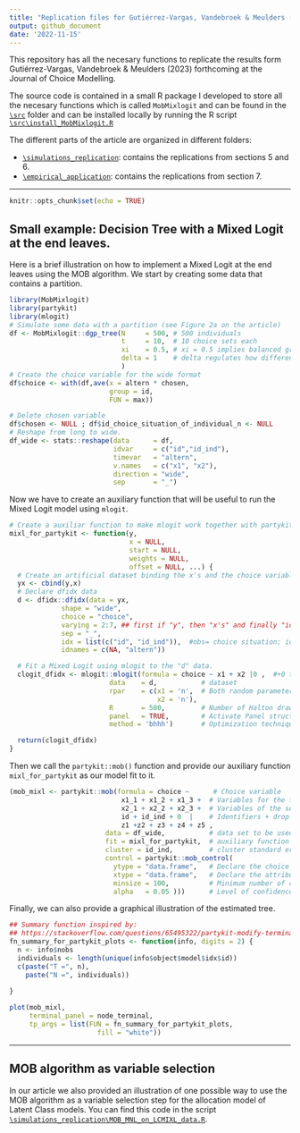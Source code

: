 ```yaml
---
title: "Replication files for Gutiérrez-Vargas, Vandebroek & Meulders (2023) "
output: github_document
date: '2022-11-15'
---
```


This repository has all the necesary functions to replicate the results form Gutiérrez-Vargas, Vandebroek & Meulders (2023) forthcoming at the Journal of Choice Modelling. 

The source code is contained in a small R package I developed to store all the necesary functions which is called `MobMixlogit` and can be found in the [`\src`](https://github.com/alvarogutyerrez/mobmixl/tree/main/src) folder and can be installed locally by running the R script [`\src\install_MobMixlogit.R`](https://github.com/alvarogutyerrez/mobmixl/blob/main/src/install_MobMixlogit.R)

The different parts of the article are organized in different folders:

* [`\simulations_replication`](https://github.com/alvarogutyerrez/mobmixl/tree/main/simulations_replication): contains the replications from sections 5 and 6.
* [`\empirical_application`](https://github.com/alvarogutyerrez/mobmixl/tree/main/empirical_application): contains the replications from section 7.

---------------------------------------


```r
knitr::opts_chunk$set(echo = TRUE)
```



## Small example:   Decision Tree with a Mixed Logit at the end leaves.

Here is a brief illustration on how to implement a Mixed Logit at the end leaves using the MOB algorithm. We start by creating some data that contains a partition.

```r
library(MobMixlogit)
library(partykit)
library(mlogit)
# Simulate some data with a partition (see Figure 2a on the article)
df <- MobMixlogit::dgp_tree(N     = 500, # 500 individuals
                            t     = 10,  # 10 choice sets each
                            xi    = 0.5, # xi = 0.5 implies balanced groups (see Section 5.1)
                            delta = 1    # delta regulates how different are the parameters of each partition  
                            ) 
# Create the choice variable for the wide format
df$choice <- with(df,ave(x = altern * chosen,
                         group = id,
                         FUN = max))

# Delete chosen variable
df$chosen <- NULL ; df$id_choice_situation_of_individual_n <- NULL
# Reshape from long to wide.
df_wide <- stats::reshape(data      = df,
                          idvar     = c("id","id_ind"),
                          timevar   = "altern",
                          v.names   = c("x1", "x2"),
                          direction = "wide",
                          sep       = "_")
```

Now we have to create an auxiliary function that will be useful to run the Mixed Logit model using `mlogit`.

```r
# Create a auxiliar function to make mlogit work together with partykit.
mixl_for_partykit <- function(y,
                              x = NULL,
                              start = NULL,
                              weights = NULL,
                              offset = NULL, ...) {
  # Create an artificial dataset binding the x's and the choice variable (y)
  yx <- cbind(y,x)
  # Declare dfidx data
  d <- dfidx::dfidx(data = yx,
             shape = "wide",
             choice = "choice",
             varying = 2:7, ## first if "y", then "x's" and finally "identifiers".
             sep = "_",
             idx = list(c("id", "id_ind")),  #obs= choice situation; id = individual
             idnames = c(NA, "altern"))

  # Fit a Mixed Logit using mlogit to the "d" data.
  clogit_dfidx <- mlogit::mlogit(formula = choice ~ x1 + x2 |0 ,  #+0 to drop intercepts
                         data    = d,           # dataset
                         rpar    = c(x1 = 'n',  # Both random parameters are assumed normal
                                     x2 = 'n'), 
                         R       = 500,         # Number of Halton draws
                         panel   = TRUE,        # Activate Panel structure (more than one response per individual)
                         method = 'bhhh')       # Optimization technique.

  return(clogit_dfidx)
}
```

Then we call the `partykit::mob()` function and provide our auxiliary function `mixl_for_partykit` as our model fit to it. 

```r
(mob_mixl <- partykit::mob(formula = choice ~      # Choice variable
                            x1_1 + x1_2 + x1_3 +  # Variables for the first attribute
                            x2_1 + x2_2 + x2_3 +  # Variables of the second attribute
                            id + id_ind + 0  |    # Identifiers + drop the intercept.
                            z1 +z2 + z3 + z4 + z5 ,
                        data = df_wide,           # data set to be used (wide format)
                        fit = mixl_for_partykit,  # auxiliary function just defined above
                        cluster = id_ind,         # cluster standard errors by individual
                        control = partykit::mob_control(
                          ytype = "data.frame",   # Declare the choice variable as data.frame()
                          xtype = "data.frame",   # Declare the attribute variables as data.frame()
                          minsize = 100,          # Minimum number of choice sets to create a partition
                          alpha   = 0.05 )))      # Level of confidence to reject null hypothesis
```

Finally, we can also provide a graphical illustration of the estimated tree.

```r
## Summary function inspired by: 
## https://stackoverflow.com/questions/65495322/partykit-modify-terminal-node-to-include-standard-deviation-and-significance-of/65500344#65500344
fn_summary_for_partykit_plots <- function(info, digits = 2) {
  n <- info$nobs
  individuals <- length(unique(info$object$model$idx$id))
  c(paste("T =", n),
    paste("N =", individuals))
  
}

plot(mob_mixl,
     terminal_panel = node_terminal,
     tp_args = list(FUN = fn_summary_for_partykit_plots,
                      fill = "white"))
```


---------------------------------------

## MOB algorithm as variable selection

In our article we also provided an illustration of one possible way to use the MOB algorithm as a variable selection step for the allocation model of Latent Class models. You can find this code in the script [`\simulations_replication\MOB_MNL_on_LCMIXL_data.R`](https://github.com/alvarogutyerrez/mobmixl/blob/main/empirical_application/MOB_as_diagnostic_tool/MOB_MNL_diagnostic.R).




